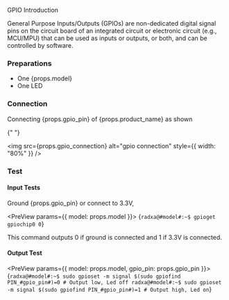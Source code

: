 
GPIO Introduction

General Purpose Inputs/Outputs (GPIOs) are non-dedicated digital signal pins on the circuit board of an integrated circuit or electronic circuit (e.g., MCU/MPU) that can be used as inputs or outputs, or both, and can be controlled by software.

### Preparations

<ul>
  <li>One {props.model}</li>
  <li>One LED</li>
</ul>

### Connection

<p>
  Connecting {props.gpio_pin} of {props.product_name} as shown
</p>{" "}

<img
  src={props.gpio_connection}
  alt="gpio connection"
  style={{ width: "80%" }}
/>

### Test

#### Input Tests

Ground {props.gpio_pin} or connect to 3.3V,

<PreView params={{ model: props.model }}>
  {`
  radxa@#model#:~$ gpioget gpiochip0 0
  `}
</PreView>

This command outputs 0 if ground is connected and 1 if 3.3V is connected.

#### Output Test

<PreView params={{ model: props.model, gpio_pin: props.gpio_pin }}>
  {`
  radxa@#model#:~$ sudo gpioset -m signal $(sudo gpiofind PIN_#gpio_pin#)=0 # Output low, Led off
  radxa@#model#:~$ sudo gpioset -m signal $(sudo gpiofind PIN_#gpio_pin#)=1 # Output high, Led on
  `}
</PreView>

